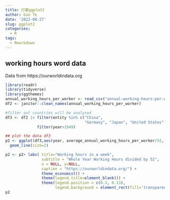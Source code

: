 ```yaml
---
title: 打磨ggplot2
author: Guo Te
date: '2022-08-27'
slug: ggplot2
categories:
  - R
tags:
  - Rmarkdown
---
```




## working hours word data
Data from https://ourworldindata.org

```r
library(readr)
library(tidyverse)
library(ggthemes)
annual_working_hours_per_worker <- read_csv("annual-working-hours-per-worker.csv")
df2 <- janitor::clean_names(annual_working_hours_per_worker)

#filter out countries will be analysed
df3 <- df2 |> filter(entity %in% c("China", 
                                   "Germany", "Japan", "United States")) |> 
              filter(year>1949)

## plot the data df3
p2 <- ggplot(df3,aes(year, average_annual_working_hours_per_worker/52, color=entity))+
  geom_line(size=2)

p2 <- p2+ labs( title="Working hours in a week",
                subtitle = "Whole Year Working Hours divided by 52",
                x = NULL, y=NULL,
                caption = "https://ourworldindata.org/") +
                theme_economist() + 
                theme(legend.title=element_blank()) +  
                theme(legend.position = c(0.1, 0.13),
                      legend.background = element_rect(fill='transparent'))
p2
```
